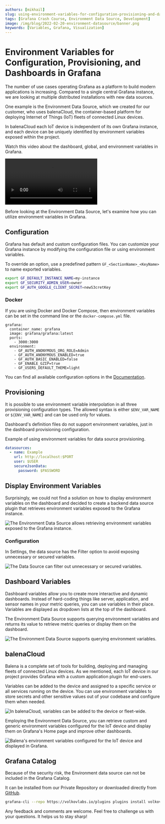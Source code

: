 ```yaml
---
authors: [mikhail]
slug: using-environment-variables-for-configuration-provisioning-and-dashboards-in-grafana-279661733416/
tags: [Grafana Crash Course, Environment Data Source, Development]
image: /img/blog/2022-02-20-environment-datasource/banner.png
keywords: [Variables, Grafana, Visualization]
---
```



# Environment Variables for Configuration, Provisioning, and Dashboards in Grafana

The number of use cases operating Grafana as a platform to build modern applications is increasing. Compared to a single central Grafana instance, we are looking at multiple distributed installations with new data sources.

One example is the Environment Data Source, which we created for our customer, who uses balenaCloud, the container-based platform for deploying Internet of Things (IoT) fleets of connected Linux devices.

In balenaCloud each IoT device is independent of its own Grafana instance, and each device can be uniquely identified by environment variables exposed within the project.

Watch this video about the dashboard, global, and environment variables in Grafana.

<Video
  src="https://www.youtube.com/embed/sczRq2lI3e4"
  title="Dashboard, Global and Environment variables."
/>

Before looking at the Environment Data Source, let's examine how you can utilize environment variables in Grafana.

## Configuration

Grafana has default and custom configuration files. You can customize your Grafana instance by modifying the configuration file or using environment variables.

To override an option, use a predefined pattern `GF_<SectionName>_<KeyName>` to name exported variables.

```sh
export GF_DEFAULT_INSTANCE_NAME=my-instance
export GF_SECURITY_ADMIN_USER=owner
export GF_AUTH_GOOGLE_CLIENT_SECRET=newS3cretKey
```

### Docker

If you are using Docker and Docker Compose, then environment variables can be set in the command line or the `docker-compose.yml` file.

```docker
grafana:
  container_name: grafana
  image: grafana/grafana:latest
  ports:
    - 3000:3000
  environment:
    - GF_AUTH_ANONYMOUS_ORG_ROLE=Admin
    - GF_AUTH_ANONYMOUS_ENABLED=true
    - GF_AUTH_BASIC_ENABLED=false
    - GF_ENABLE_GZIP=true
    - GF_USERS_DEFAULT_THEME=light
```

You can find all available configuration options in the [Documentation](https://grafana.com/docs/grafana/latest/setup-grafana/configure-grafana/).

## Provisioning

It is possible to use environment variable interpolation in all three provisioning configuration types. The allowed syntax is either `$ENV_VAR_NAME` or `${ENV_VAR_NAME}` and can be used only for values.

Dashboard's definition files do not support environment variables, just in the dashboard provisioning configuration.

Example of using environment variables for data source provisioning.

```yaml
datasources:
  - name: Example
    url: http://localhost:$PORT
    user: $USER
    secureJsonData:
      password: $PASSWORD
```

## Display Environment Variables

Surprisingly, we could not find a solution on how to display environment variables on the dashboard and decided to create a backend data source plugin that retrieves environment variables exposed to the Grafana instance.

<Image
  title="The Environment Data Source allows retrieving environment variables exposed to the Grafana instance."
  src="/img/blog/2022-02-20-environment-datasource/dashboard.png"
/>

### Configuration

In Settings, the data source has the Filter option to avoid exposing unnecessary or secured variables.

<Image
  title="The Data Source can filter out unnecessary or secured variables."
  src="/img/blog/2022-02-20-environment-datasource/configuration.png"
/>

## Dashboard Variables

Dashboard variables allow you to create more interactive and dynamic dashboards. Instead of hard-coding things like server, application, and sensor names in your metric queries, you can use variables in their place. Variables are displayed as dropdown lists at the top of the dashboard.

The Environment Data Source supports querying environment variables and returns its value to retrieve metric queries or display them on the dashboard.

<Image
  title="The Environment Data Source supports querying environment variables."
  src="/img/blog/2022-02-20-environment-datasource/variables.png"
/>

## balenaCloud

Balena is a complete set of tools for building, deploying and managing fleets of connected Linux devices. As we mentioned, each IoT device in our project provides Grafana with a custom application plugin for end-users.

Variables can be added to the device and assigned to a specific service or all services running on the device. You can use environment variables to store secrets and other sensitive values out of your codebase and configure them when needed.

<Image
  title="In balenaCloud, variables can be added to the device or fleet-wide."
  src="/img/blog/2022-02-20-environment-datasource/balena-cloud.png"
/>

Employing the Environment Data Source, you can retrieve custom and generic environment variables configured for the IoT device and display them on Grafana's Home page and improve other dashboards.

<Image
  title="Balena's environment variables configured for the IoT device and displayed in Grafana."
  src="/img/blog/2022-02-20-environment-datasource/balena-variables.png"
/>

## Grafana Catalog

Because of the security risk, the Environment data source can not be included in the Grafana Catalog.

It can be installed from our Private Repository or downloaded directly from [GitHub](https://github.com/volkovlabs/volkovlabs-env-datasource).

```sh
grafana-cli --repo https://volkovlabs.io/plugins plugins install volkovlabs-env-datasource
```

Any feedback and comments are welcome. Feel free to challenge us with your questions. It helps us to stay sharp!
